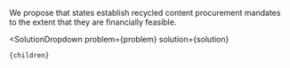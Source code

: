 

We propose that states establish recycled content procurement mandates to the extent that they are financially feasible.

  <SolutionDropdown 
    problem={problem} 
    solution={solution}
  >
    {children}
  </SolutionDropdown>